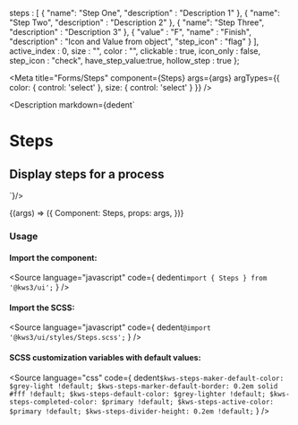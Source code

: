 
  steps : [
    {
      "name": "Step One",
      "description" : "Description 1"
    },
    {
      "name": "Step Two",
      "description" : "Description 2"
    },
    {
      "name": "Step Three",
      "description" : "Description 3"
    },
    {
      "value" : "F",
      "name" : "Finish",
      "description" : "Icon and Value from object",
      "step_icon" : "flag"
    }
  ],
  active_index : 0,
  size : "",
  color : "",
  clickable : true,
  icon_only : false,
  step_icon : "check",
  have_step_value:true,
  hollow_step : true
};

<Meta
  title="Forms/Steps"
  component={Steps}
  args={args}
  argTypes={{
  color: {
    control: 'select'
  },
  size: {
    control: 'select'
  }
}}
/>

<Description markdown={dedent`
# Steps
## Display steps for a process
`}/>

<Canvas>
  <Story
  name="Steps"
  args={args}
  >
  {(args) => ({
    Component: Steps,
    props: args,
  })}
  </Story>
</Canvas>

<ArgsTable story="Steps" />

### Usage
#### Import the component:
<Source
  language="javascript"
  code={
    dedent`import { Steps } from '@kws3/ui';`
  }
/>

#### Import the SCSS:
<Source
  language="javascript"
  code={
    dedent`@import '@kws3/ui/styles/Steps.scss';`
  }
/>

#### SCSS customization variables with default values:
<Source
  language="css"
  code={
    dedent`
      $kws-steps-maker-default-color: $grey-light !default;
      $kws-steps-marker-default-border: 0.2em solid #fff !default;
      $kws-steps-default-color: $grey-lighter !default;
      $kws-steps-completed-color: $primary !default;
      $kws-steps-active-color: $primary !default;
      $kws-steps-divider-height: 0.2em !default;
    `
  }
/>
